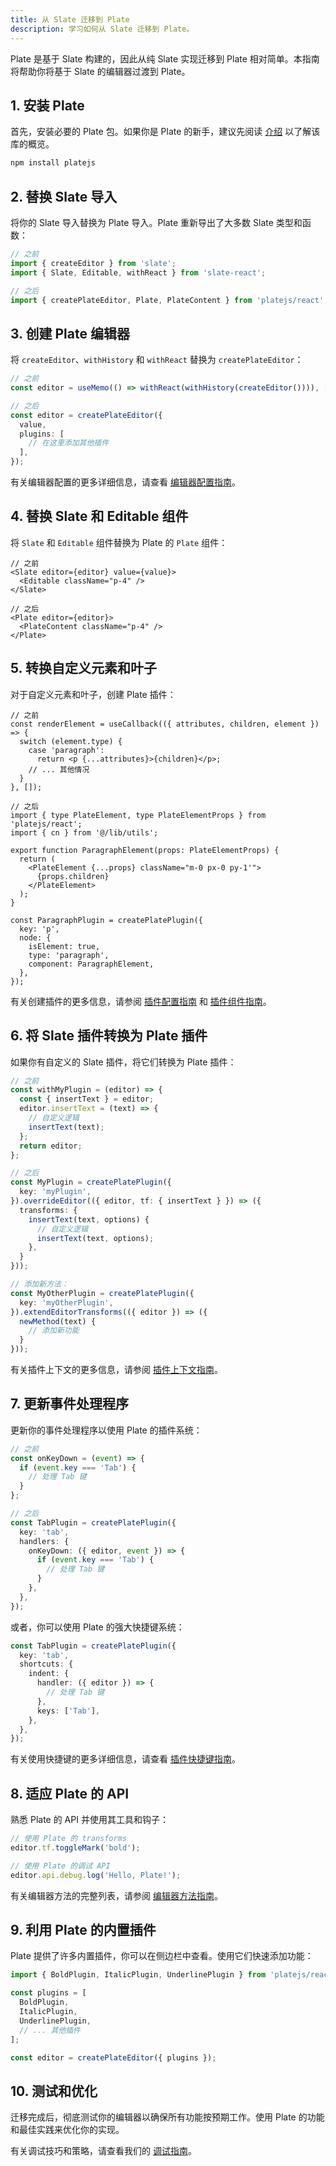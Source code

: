 ```yaml
---
title: 从 Slate 迁移到 Plate
description: 学习如何从 Slate 迁移到 Plate。
---
```


Plate 是基于 Slate 构建的，因此从纯 Slate 实现迁移到 Plate 相对简单。本指南将帮助你将基于 Slate 的编辑器过渡到 Plate。

## 1. 安装 Plate

首先，安装必要的 Plate 包。如果你是 Plate 的新手，建议先阅读 [介绍](/docs/installation) 以了解该库的概览。

```bash
npm install platejs
```

## 2. 替换 Slate 导入

将你的 Slate 导入替换为 Plate 导入。Plate 重新导出了大多数 Slate 类型和函数：

```ts
// 之前
import { createEditor } from 'slate';
import { Slate, Editable, withReact } from 'slate-react';

// 之后
import { createPlateEditor, Plate, PlateContent } from 'platejs/react';
```

## 3. 创建 Plate 编辑器

将 `createEditor`、`withHistory` 和 `withReact` 替换为 `createPlateEditor`：

```ts
// 之前
const editor = useMemo(() => withReact(withHistory(createEditor()))), []);

// 之后
const editor = createPlateEditor({
  value,
  plugins: [
    // 在这里添加其他插件
  ],
});
```

有关编辑器配置的更多详细信息，请查看 [编辑器配置指南](/docs/editor)。

## 4. 替换 Slate 和 Editable 组件

将 `Slate` 和 `Editable` 组件替换为 Plate 的 `Plate` 组件：

```tsx
// 之前
<Slate editor={editor} value={value}>
  <Editable className="p-4" />
</Slate>

// 之后
<Plate editor={editor}>
  <PlateContent className="p-4" />
</Plate>
```

## 5. 转换自定义元素和叶子

对于自定义元素和叶子，创建 Plate 插件：

```tsx
// 之前
const renderElement = useCallback(({ attributes, children, element }) => {
  switch (element.type) {
    case 'paragraph':
      return <p {...attributes}>{children}</p>;
    // ... 其他情况
  }
}, []);

// 之后
import { type PlateElement, type PlateElementProps } from 'platejs/react';
import { cn } from '@/lib/utils';

export function ParagraphElement(props: PlateElementProps) {
  return (
    <PlateElement {...props} className="m-0 px-0 py-1'">
      {props.children}
    </PlateElement>
  );
}

const ParagraphPlugin = createPlatePlugin({
  key: 'p',
  node: {
    isElement: true,
    type: 'paragraph',
    component: ParagraphElement,
  },
});
```

有关创建插件的更多信息，请参阅 [插件配置指南](/docs/plugin) 和 [插件组件指南](/docs/plugin-components)。

## 6. 将 Slate 插件转换为 Plate 插件

如果你有自定义的 Slate 插件，将它们转换为 Plate 插件：

```ts
// 之前
const withMyPlugin = (editor) => {
  const { insertText } = editor;
  editor.insertText = (text) => {
    // 自定义逻辑
    insertText(text);
  };
  return editor;
};

// 之后
const MyPlugin = createPlatePlugin({
  key: 'myPlugin',
}).overrideEditor(({ editor, tf: { insertText } }) => ({
  transforms: {
    insertText(text, options) {
      // 自定义逻辑
      insertText(text, options);
    },
  }
}));

// 添加新方法：
const MyOtherPlugin = createPlatePlugin({
  key: 'myOtherPlugin',
}).extendEditorTransforms(({ editor }) => ({
  newMethod(text) {
    // 添加新功能
  }
}));
```

有关插件上下文的更多信息，请参阅 [插件上下文指南](/docs/plugin-context)。

## 7. 更新事件处理程序

更新你的事件处理程序以使用 Plate 的插件系统：

```ts
// 之前
const onKeyDown = (event) => {
  if (event.key === 'Tab') {
    // 处理 Tab 键
  }
};

// 之后
const TabPlugin = createPlatePlugin({
  key: 'tab',
  handlers: {
    onKeyDown: ({ editor, event }) => {
      if (event.key === 'Tab') {
        // 处理 Tab 键
      }
    },
  },
});
```

或者，你可以使用 Plate 的强大快捷键系统：

```ts
const TabPlugin = createPlatePlugin({
  key: 'tab',
  shortcuts: {
    indent: {
      handler: ({ editor }) => {
        // 处理 Tab 键
      },
      keys: ['Tab'],
    },
  },
});
```

有关使用快捷键的更多详细信息，请查看 [插件快捷键指南](/docs/plugin-shortcuts)。

## 8. 适应 Plate 的 API

熟悉 Plate 的 API 并使用其工具和钩子：

```ts
// 使用 Plate 的 transforms
editor.tf.toggleMark('bold');

// 使用 Plate 的调试 API
editor.api.debug.log('Hello, Plate!');
```

有关编辑器方法的完整列表，请参阅 [编辑器方法指南](/docs/editor-methods)。

## 9. 利用 Plate 的内置插件

Plate 提供了许多内置插件，你可以在侧边栏中查看。使用它们快速添加功能：

```ts
import { BoldPlugin, ItalicPlugin, UnderlinePlugin } from 'platejs/react';

const plugins = [
  BoldPlugin,
  ItalicPlugin,
  UnderlinePlugin,
  // ... 其他插件
];

const editor = createPlateEditor({ plugins });
```

## 10. 测试和优化

迁移完成后，彻底测试你的编辑器以确保所有功能按预期工作。使用 Plate 的功能和最佳实践来优化你的实现。

有关调试技巧和策略，请查看我们的 [调试指南](/docs/debugging)。